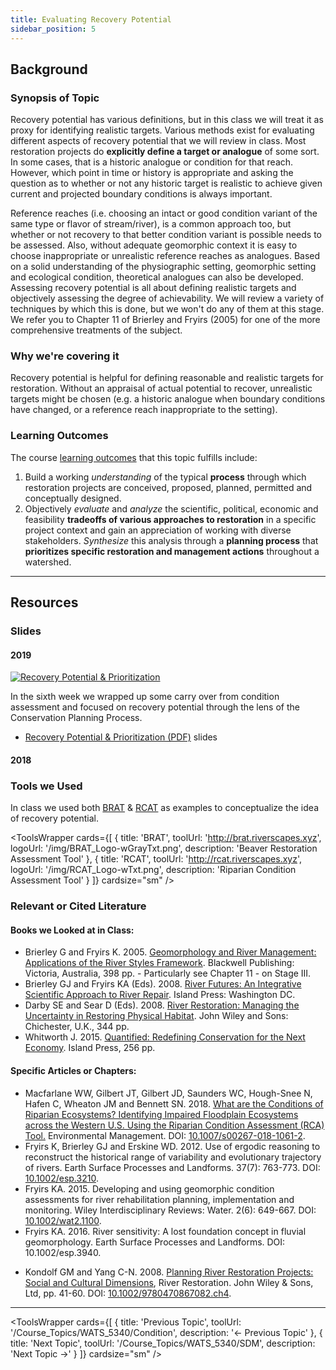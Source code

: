 ```yaml
---
title: Evaluating Recovery Potential
sidebar_position: 5
---
```


## Background

### Synopsis of Topic
Recovery potential has various definitions, but in this class we will treat it as proxy for identifying realistic targets. Various methods exist for evaluating different aspects of recovery potential that we will review in class. Most restoration projects do **explicitly define a target or analogue** of some sort. In some cases, that is a historic analogue or condition for that reach. However, which point in time or history is appropriate and asking the question as to whether or not any historic target is realistic  to achieve given current and projected boundary conditions is always important.  

Reference reaches (i.e. choosing an intact or good condition variant of the same type or flavor of stream/river), is a common approach too, but whether or not recovery to that better condition variant is possible needs to be assessed. Also, without adequate geomorphic context it is easy to choose inappropriate or unrealistic reference reaches as analogues. Based on a solid understanding of the physiographic setting, geomorphic setting and ecological condition, theoretical analogues can also be developed. Assessing recovery potential is all about defining realistic targets and objectively assessing the degree of achievability.  We will review a variety of techniques by which this is done, but we won't do any of them at this stage. We refer you to Chapter 11 of Brierley and Fryirs (2005) for one of the more comprehensive treatments of the subject. 


### Why we're covering it
Recovery potential is helpful for defining reasonable and realistic targets for restoration. Without an appraisal of actual potential to recover, unrealistic targets might be chosen (e.g. a historic analogue when boundary conditions have changed, or a reference reach inappropriate to the setting). 

### Learning Outcomes

The course [learning outcomes](/Syllabus/Learning_Outcomes) that this topic fulfills include:

1. Build a working *understanding* of the typical **process** through which restoration projects are conceived, proposed, planned, permitted and conceptually designed. 
5. Objectively *evaluate* and *analyze* the scientific, political, economic and feasibility **tradeoffs of various approaches to restoration** in a specific project context and gain an appreciation of working with diverse stakeholders. *Synthesize* this analysis through a **planning process** that **prioritizes specific restoration and management actions** throughout a watershed.

------
## Resources

### Slides


#### 2019

[![Recovery Potential & Prioritization](/img/lectures/2019_WATS5340_Week06.png)](https://s3-us-west-2.amazonaws.com/etalweb.joewheaton.org/Courses/WATS5340/2019/RecoveryPotential_Priortization_2019.pdf)

In the sixth week we wrapped up some carry over from condition assessment and focused on recovery potential through the lens of the Conservation Planning Process.

- [Recovery Potential & Prioritization (PDF)](https://s3-us-west-2.amazonaws.com/etalweb.joewheaton.org/Courses/WATS5340/2019/RecoveryPotential_Priortization_2019.pdf) slides

#### 2018

<GoogleSlides src="https://docs.google.com/presentation/d/e/2PACX-1vTYm34HFTtc_XZkk7uH2Uq0IPTLVdkOtOpoCToHyjp8ja1hwKrZu97meOCNZoo1RXcwbR_3sT-imCKo/embed?start=false&loop=false&delayms=3000" width="550" height="450" />

### Tools we Used


In class we used both [BRAT](http://brat.riverscapes.xyz) & [RCAT](http://rcat.riverscapes.xyz) as examples to conceptualize the idea of recovery potential.

<ToolsWrapper
  cards={[
	{
	  title: 'BRAT',
	  toolUrl: 'http://brat.riverscapes.xyz',
	  logoUrl: '/img/BRAT_Logo-wGrayTxt.png',
	  description: 'Beaver Restoration Assessment Tool'
	},
	{
	  title: 'RCAT',
	  toolUrl: 'http://rcat.riverscapes.xyz',
	  logoUrl: '/img/RCAT_Logo-wTxt.png',
	  description: 'Riparian Condition Assessment Tool'
	}
  ]}
  cardsize="sm"
/>

### Relevant or Cited Literature

#### Books we Looked at in Class:

* Brierley G and Fryirs K. 2005. [Geomorphology and River Management: Applications of the River Styles Framework](http://www.riverstyles.com/book-geomorphology-and-river-management/). Blackwell Publishing: Victoria, Australia, 398 pp. - Particularly see Chapter 11 - on Stage III.
* Brierley GJ and Fryirs KA (Eds). 2008. [River Futures: An Integrative Scientific Approach to River Repair](http://www.riverstyles.com/book-river-futures/). Island Press: Washington DC.
* Darby SE and Sear D (Eds). 2008. [River Restoration: Managing the Uncertainty in Restoring Physical Habitat](http://onlinelibrary.wiley.com/book/10.1002/9780470867082?systemMessage=Wiley+Online+Library+will+be+unavailable+on+Saturday+7th+Oct+from+03.00+EDT+%2F+08%3A00+BST+%2F+12%3A30+IST+%2F+15.00+SGT+to+08.00+EDT+%2F+13.00+BST+%2F+17%3A30+IST+%2F+20.00+SGT+and+Sunday+8th+Oct+from+03.00+EDT+%2F+08%3A00+BST+%2F+12%3A30+IST+%2F+15.00+SGT+to+06.00+EDT+%2F+11.00+BST+%2F+15%3A30+IST+%2F+18.00+SGT+for+essential+maintenance.+Apologies+for+the+inconvenience+caused+.). John Wiley and Sons: Chichester, U.K., 344 pp.
* Whitworth J. 2015. [Quantified: Redefining Conservation for the Next Economy](https://islandpress.org/books/quantified). Island Press, 256 pp. 



#### Specific Articles or Chapters:

- Macfarlane WW, Gilbert JT, Gilbert JD, Saunders WC, Hough-Snee N, Hafen C, Wheaton JM and Bennett SN. 2018. [What are the Conditions of Riparian Ecosystems? Identifying Impaired Floodplain Ecosystems across the Western U.S. Using the Riparian Condition Assessment (RCA) Tool.](https://www.researchgate.net/publication/325098563_What_are_the_Conditions_of_Riparian_Ecosystems_Identifying_Impaired_Floodplain_Ecosystems_across_the_Western_US_Using_the_Riparian_Condition_Assessment_RCA_Tool) Environmental Management. DOI: [10.1007/s00267-018-1061-2](http://dx.doi.org/10.1007/s00267-018-1061-2).
- Fryirs K, Brierley GJ and Erskine WD. 2012. Use of ergodic reasoning to reconstruct the historical range of variability and evolutionary trajectory of rivers. Earth Surface Processes and Landforms. 37(7): 763-773. DOI: [10.1002/esp.3210](http://dx.doi.org/10.1002/esp.3210).
- Fryirs KA. 2015. Developing and using geomorphic condition assessments for river rehabilitation planning, implementation and monitoring. Wiley Interdisciplinary Reviews: Water. 2(6): 649-667. DOI: [10.1002/wat2.1100](http://dx.doi.org/10.1002/wat2.1100).
- Fryirs KA. 2016. River sensitivity: A lost foundation concept in fluvial geomorphology. Earth Surface Processes and Landforms. DOI: 10.1002/esp.3940.
* Kondolf GM and Yang C-N. 2008. [Planning River Restoration Projects: Social and Cultural Dimensions](http://www1.inecol.edu.mx/repara/download/III_1_RiverRestorationManagingTheUncertaintyInRestoringPhysicalHabitat_I.pdf#page=58), River Restoration. John Wiley & Sons, Ltd, pp. 41-60. DOI:  [10.1002/9780470867082.ch4](http://dx.doi.org/10.1002/9780470867082.ch4).




------

<ToolsWrapper
  cards={[
	{
	  title: 'Previous Topic',
	  toolUrl: '/Course_Topics/WATS_5340/Condition',
	  description: '← Previous Topic'
	},
	{
	  title: 'Next Topic',
	  toolUrl: '/Course_Topics/WATS_5340/SDM',
	  description: 'Next Topic →'
	}
  ]}
  cardsize="sm"
/>
